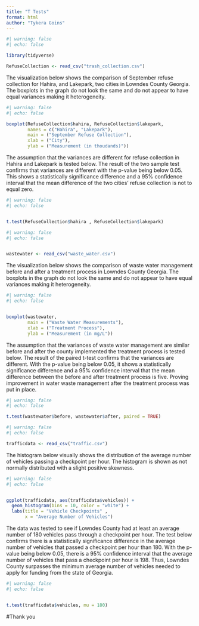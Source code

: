 ```yaml
---
title: "T Tests"
format: html
author: "Tykera Goins"
---
```


```r
#| warning: false
#| echo: false

library(tidyverse)

RefuseCollection <- read_csv("trash_collection.csv")

```

The visualization below shows the comparison of September refuse collection for Hahira, and Lakepark, two cities in Lowndes County Georgia. The boxplots in the graph do not look the same and do not appear to have equal variances making it heterogeneity.

```r
#| warning: false
#| echo: false

boxplot(RefuseCollection$hahira, RefuseCollection$lakepark,
        names = c("Hahira", "Lakepark"),
        main = ("September Refuse Collection"),
        xlab = ("City"),
        ylab = ("Measurement (in thoudands)"))
```

The assumption that the variances are different for refuse collection in Hahira and Lakepark is tested below. The result of the two sample test confirms that variances are different with the p-value being below 0.05. This shows a statistically significance difference and a 95% confidence interval that the mean difference of the two cities' refuse collection is not to equal zero.

```r
#| warning: false
#| echo: false


t.test(RefuseCollection$hahira , RefuseCollection$lakepark)
```
```r
#| warning: false
#| echo: false


wastewater <- read_csv("waste_water.csv")
```




The visualization below shows the comparison of waste water management before and after a treatment process in Lowndes County Georgia. The boxplots in the graph do not look the same and do not appear to have equal variances making it heterogeneity.



```r
#| warning: false
#| echo: false


boxplot(wastewater,
        main = ("Waste Water Measurements"),
        xlab = ("Treatment Process"),
        ylab = ("Measurement (in mg/L"))
```




The assumption that the variances of waste water management are similar before and after the county implemented the treatment process is tested below. The result of the paired t-test confirms that the variances are different. With the p-value being below 0.05, it shows a statistically significance difference and a 95% confidence interval that the mean difference between the before and after treatment process is five. Proving improvement in water waste management after the treatment process was put in place.




```r
#| warning: false
#| echo: false

t.test(wastewater$before, wastewater$after, paired = TRUE)
```


```r
#| warning: false
#| echo: false

trafficdata <- read_csv("traffic.csv")
```





The histogram below visually shows the distribution of the average number of vehicles passing a checkpoint per hour. The histogram is shown as not normally distributed with a slight positive skewness.

```r
#| warning: false
#| echo: false


ggplot(trafficdata, aes(trafficdata$vehicles)) +
  geom_histogram(bins = 10, color = "white") +
  labs(title = "Vehicle Checkpoints" , 
       x = "Average Number of Vehicles")
```


The data was tested to see if Lowndes County had at least an average number of 180 vehicles pass through a checkpoint per hour. The test below confirms there is a statistically significance difference in the average number of vehicles that passed a checkpoint per hour than 180. With the p-value being below 0.05, there is a 95% confidence interval that the average number of vehicles that pass a checkpoint per hour is 198. Thus, Lowndes County surpasses the minimum average number of vehicles needed to apply for funding from the state of Georgia.


```r
#| warning: false
#| echo: false


t.test(trafficdata$vehicles, mu = 180)

```




#Thank you